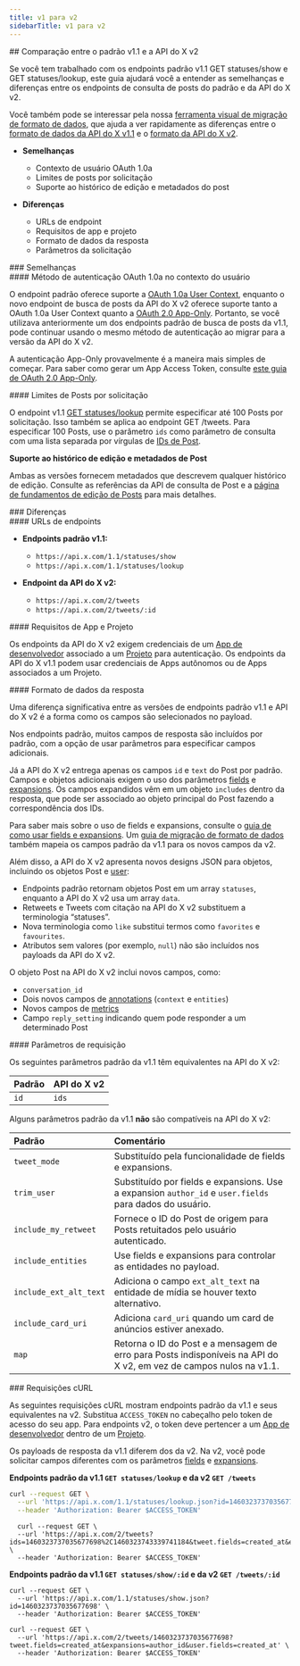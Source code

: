 ```yaml
---
title: v1 para v2
sidebarTitle: v1 para v2
---
```


<div id="standard-v11-compared-to-x-api-v2">
  ## Comparação entre o padrão v1.1 e a API do X v2
</div>

Se você tem trabalhado com os endpoints padrão v1.1 GET statuses/show e GET statuses/lookup, este guia ajudará você a entender as semelhanças e diferenças entre os endpoints de consulta de posts do padrão e da API do X v2.

Você também pode se interessar pela nossa [ferramenta visual de migração de formato de dados](/pt-BR/x-api/migrate/data-format-migration), que ajuda a ver rapidamente as diferenças entre o [formato de dados da API do X v1.1](/pt-BR/x-api/fundamentals/data-dictionary) e o [formato da API do X v2](/pt-BR/x-api/fundamentals/data-dictionary).

- **Semelhanças**
  - Contexto de usuário OAuth 1.0a
  - Limites de posts por solicitação
  - Suporte ao histórico de edição e metadados do post

- **Diferenças**
  - URLs de endpoint
  - Requisitos de app e projeto
  - Formato de dados da resposta
  - Parâmetros da solicitação

<div id="similarities">
  ### Semelhanças
</div>

<div id="oauth-10a-user-context-authentication-method">
  #### Método de autenticação OAuth 1.0a no contexto do usuário
</div>

O endpoint padrão oferece suporte a [OAuth 1.0a User Context](/pt-BR/resources/fundamentals/authentication), enquanto o novo endpoint de busca de posts da API do X v2 oferece suporte tanto a OAuth 1.0a User Context quanto a [OAuth 2.0 App-Only](/pt-BR/resources/fundamentals/authentication). Portanto, se você utilizava anteriormente um dos endpoints padrão de busca de posts da v1.1, pode continuar usando o mesmo método de autenticação ao migrar para a versão da API do X v2.

A autenticação App-Only provavelmente é a maneira mais simples de começar. Para saber como gerar um App Access Token, consulte [este guia de OAuth 2.0 App-Only](/pt-BR/resources/fundamentals/authentication).

<div id="posts-per-request-limits">
  #### Limites de Posts por solicitação
</div>

O endpoint v1.1 [GET statuses/lookup](https://developer.x.com/en/docs/twitter-api/v1/tweets/post-and-engage/api-reference/get-statuses-lookup) permite especificar até 100 Posts por solicitação. Isso também se aplica ao endpoint GET /tweets. Para especificar 100 Posts, use o parâmetro `ids` como parâmetro de consulta com uma lista separada por vírgulas de [IDs de Post](/pt-BR/resources/fundamentals/x-ids).

**Suporte ao histórico de edição e metadados de Post**

Ambas as versões fornecem metadados que descrevem qualquer histórico de edição. Consulte as referências da API de consulta de Post e a [página de fundamentos de edição de Posts](/pt-BR/x-api/fundamentals/edit-posts) para mais detalhes.

<div id="differences">
  ### Diferenças
</div>

<div id="endpoint-urls">
  #### URLs de endpoints
</div>

- **Endpoints padrão v1.1:**
  - `https://api.x.com/1.1/statuses/show`
  - `https://api.x.com/1.1/statuses/lookup`

- **Endpoint da API do X v2:**
  - `https://api.x.com/2/tweets`
  - `https://api.x.com/2/tweets/:id`

<div id="app-and-project-requirements">
  #### Requisitos de App e Projeto
</div>

Os endpoints da API do X v2 exigem credenciais de um [App de desenvolvedor](/pt-BR/resources/fundamentals/developer-apps) associado a um [Projeto](/pt-BR/resources/fundamentals/projects) para autenticação. Os endpoints da API do X v1.1 podem usar credenciais de Apps autônomos ou de Apps associados a um Projeto.

<div id="response-data-format">
  #### Formato de dados da resposta
</div>

Uma diferença significativa entre as versões de endpoints padrão v1.1 e API do X v2 é a forma como os campos são selecionados no payload.

Nos endpoints padrão, muitos campos de resposta são incluídos por padrão, com a opção de usar parâmetros para especificar campos adicionais.

Já a API do X v2 entrega apenas os campos `id` e `text` do Post por padrão. Campos e objetos adicionais exigem o uso dos parâmetros [fields](/pt-BR/x-api/fundamentals/fields) e [expansions](/pt-BR/x-api/fundamentals/expansions). Os campos expandidos vêm em um objeto `includes` dentro da resposta, que pode ser associado ao objeto principal do Post fazendo a correspondência dos IDs.

Para saber mais sobre o uso de fields e expansions, consulte o [guia de como usar fields e expansions](/pt-BR/x-api/fundamentals/data-dictionary). Um [guia de migração de formato de dados](/pt-BR/x-api/fundamentals/fields) também mapeia os campos padrão da v1.1 para os novos campos da v2.

Além disso, a API do X v2 apresenta novos designs JSON para objetos, incluindo os objetos Post e [user](/pt-BR/x-api/fundamentals/data-dictionary#user):

- Endpoints padrão retornam objetos Post em um array `statuses`, enquanto a API do X v2 usa um array `data`.
- Retweets e Tweets com citação na API do X v2 substituem a terminologia “statuses”.
- Nova terminologia como `like` substitui termos como `favorites` e `favourites`.
- Atributos sem valores (por exemplo, `null`) não são incluídos nos payloads da API do X v2.

O objeto Post na API do X v2 inclui novos campos, como:

- `conversation_id`
- Dois novos campos de [annotations](/pt-BR/x-api/fundamentals/post-annotations) (`context` e `entities`)
- Novos campos de [metrics](/pt-BR/x-api/fundamentals/metrics)
- Campo `reply_setting` indicando quem pode responder a um determinado Post

<div id="request-parameters">
  #### Parâmetros de requisição
</div>

Os seguintes parâmetros padrão da v1.1 têm equivalentes na API do X v2:

| Padrão | API do X v2 |
|:----------|:----------|
| `id`     | `ids`    |

Alguns parâmetros padrão da v1.1 **não** são compatíveis na API do X v2:

| Padrão              | Comentário                                                                                                                     |
|:---------------------|:-------------------------------------------------------------------------------------------------------------------------------|
| `tweet_mode`        | Substituído pela funcionalidade de fields e expansions.                                                                        |
| `trim_user`         | Substituído por fields e expansions. Use a expansion `author_id` e `user.fields` para dados do usuário.                        |
| `include_my_retweet`| Fornece o ID do Post de origem para Posts retuitados pelo usuário autenticado.                                                 |
| `include_entities`  | Use fields e expansions para controlar as entidades no payload.                                                                |
| `include_ext_alt_text` | Adiciona o campo `ext_alt_text` na entidade de mídia se houver texto alternativo.                                            |
| `include_card_uri`  | Adiciona `card_uri` quando um card de anúncios estiver anexado.                                                                 |
| `map`               | Retorna o ID do Post e a mensagem de erro para Posts indisponíveis na API do X v2, em vez de campos nulos na v1.1.             |

<div id="curl-requests">
  ### Requisições cURL
</div>

As seguintes requisições cURL mostram endpoints padrão da v1.1 e seus equivalentes na v2. Substitua `ACCESS_TOKEN` no cabeçalho pelo token de acesso do seu app. Para endpoints v2, o token deve pertencer a um [App de desenvolvedor](/pt-BR/resources/fundamentals/developer-apps/overview) dentro de um [Projeto](/pt-BR/resources/fundamentals/projects/overview).

Os payloads de resposta da v1.1 diferem dos da v2. Na v2, você pode solicitar campos diferentes com os parâmetros [fields](/pt-BR/x-api/fundamentals/fields) e [expansions](/pt-BR/x-api/fundamentals/expansions).

**Endpoints padrão da v1.1 `GET statuses/lookup` e da v2 `GET /tweets`**

```bash
curl --request GET \
  --url 'https://api.x.com/1.1/statuses/lookup.json?id=1460323737035677698%2C1460323743339741184' \
  --header 'Authorization: Bearer $ACCESS_TOKEN'
```

```
  curl --request GET \
  --url 'https://api.x.com/2/tweets?ids=1460323737035677698%2C1460323743339741184&tweet.fields=created_at&expansions=author_id&user.fields=created_at' \
  --header 'Authorization: Bearer $ACCESS_TOKEN'
```

**Endpoints padrão da v1.1 `GET statuses/show/:id` e da v2 `GET /tweets/:id`**

```
curl --request GET \
  --url 'https://api.x.com/1.1/statuses/show.json?id=1460323737035677698' \
  --header 'Authorization: Bearer $ACCESS_TOKEN'
```

```
curl --request GET \
  --url 'https://api.x.com/2/tweets/1460323737035677698?tweet.fields=created_at&expansions=author_id&user.fields=created_at' \
  --header 'Authorization: Bearer $ACCESS_TOKEN'
```